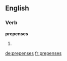 ==English==

===Verb===
'''prepenses'''

# {{en-third-person singular of|prepense}}

[[de:prepenses]]
[[fr:prepenses]]